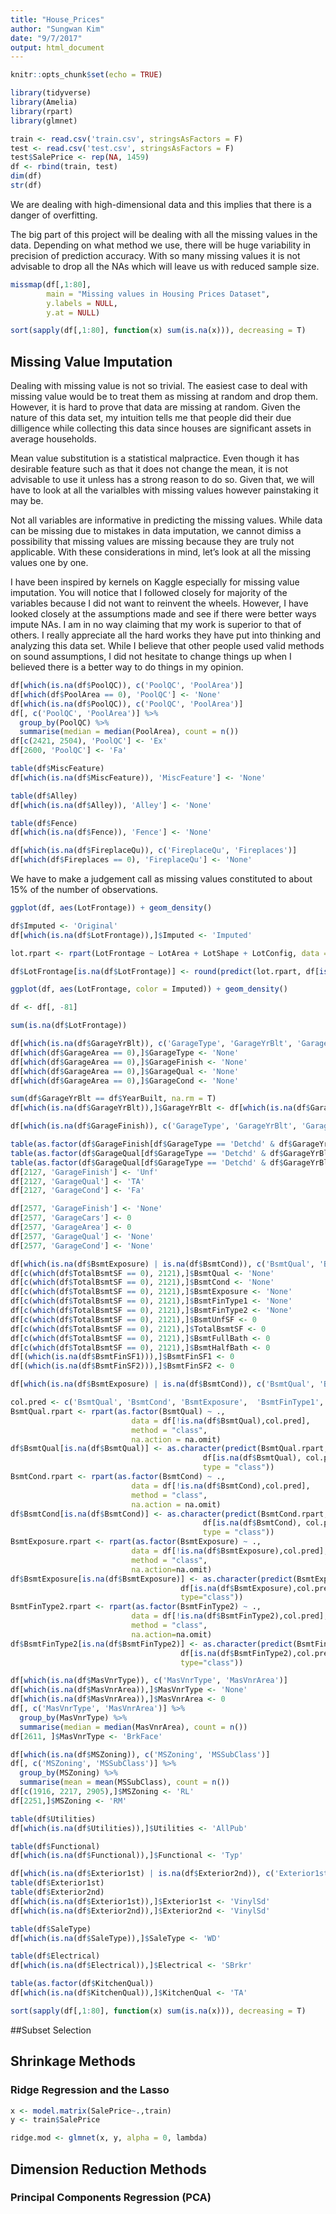 ```yaml
---
title: "House_Prices"
author: "Sungwan Kim"
date: "9/7/2017"
output: html_document
---
```


```r
knitr::opts_chunk$set(echo = TRUE)
```

```r
library(tidyverse)
library(Amelia)
library(rpart)
library(glmnet)
```

```r
train <- read.csv('train.csv', stringsAsFactors = F)
test <- read.csv('test.csv', stringsAsFactors = F)
test$SalePrice <- rep(NA, 1459)
df <- rbind(train, test)
dim(df)
str(df)
```


We are dealing with high-dimensional data and this implies that there is a danger of overfitting.

The big part of this project will be dealing with all the missing values in the data. Depending on what method we use, there will be huge variability in precision of prediction accuracy. With so many missing values it is not advisable to drop all the NAs which will leave us with reduced sample size.

```r
missmap(df[,1:80],
        main = "Missing values in Housing Prices Dataset",
        y.labels = NULL,
        y.at = NULL)

sort(sapply(df[,1:80], function(x) sum(is.na(x))), decreasing = T)
```

## Missing Value Imputation

Dealing with missing value is not so trivial. The easiest case to deal with missing value would be to treat them as missing at random and drop them. However, it is hard to prove that data are missing at random. Given the nature of this data set, my intuition tells me that people did their due dilligence while collecting this data since houses are significant assets in average households.

Mean value substitution is a statistical malpractice. Even though it has desirable feature such as that it does not change the mean, it is not advisable to use it unless has a strong reason to do so. Given that, we will have to look at all the varialbles with missing values however painstaking it may be.

Not all variables are informative in predicting the missing values. While data can be missing due to mistakes in data imputation, we cannot dimiss a possibility that missing values are missing because they are truly not applicable. With these considerations in mind, let's look at all the missing values one by one.

I have been inspired by kernels on Kaggle especially for missing value imputation. You will notice that I followed closely for majority of the variables because I did not want to reinvent the wheels. However, I have looked closely at the assumptions made and see if there were better ways impute NAs. I am in no way claiming that my work is superior to that of others. I really appreciate all the hard works they have put into thinking and analyzing this data set. While I believe that other people used valid methods on sound assumptions, I did not hesitate to change things up when I believed there is a better way to do things in my opinion.

```r
df[which(is.na(df$PoolQC)), c('PoolQC', 'PoolArea')]
df[which(df$PoolArea == 0), 'PoolQC'] <- 'None'
df[which(is.na(df$PoolQC)), c('PoolQC', 'PoolArea')]
df[, c('PoolQC', 'PoolArea')] %>% 
  group_by(PoolQC) %>% 
  summarise(median = median(PoolArea), count = n())
df[c(2421, 2504), 'PoolQC'] <- 'Ex'
df[2600, 'PoolQC'] <- 'Fa'
```
```r
table(df$MiscFeature)
df[which(is.na(df$MiscFeature)), 'MiscFeature'] <- 'None'
```

```r
table(df$Alley)
df[which(is.na(df$Alley)), 'Alley'] <- 'None'
```

```r
table(df$Fence)
df[which(is.na(df$Fence)), 'Fence'] <- 'None'
```

```r
df[which(is.na(df$FireplaceQu)), c('FireplaceQu', 'Fireplaces')]
df[which(df$Fireplaces == 0), 'FireplaceQu'] <- 'None'
```

We have to make a judgement call as missing values constituted to about 15% of the number of observations. 
```r
ggplot(df, aes(LotFrontage)) + geom_density()

df$Imputed <- 'Original'
df[which(is.na(df$LotFrontage)),]$Imputed <- 'Imputed'

lot.rpart <- rpart(LotFrontage ~ LotArea + LotShape + LotConfig, data = df[!is.na(df$LotFrontage), c('LotFrontage', 'LotArea', 'LotShape', 'LotConfig')], method = "anova", na.action=na.omit)

df$LotFrontage[is.na(df$LotFrontage)] <- round(predict(lot.rpart, df[is.na(df$LotFrontage), c('LotFrontage', 'LotArea', 'LotShape', 'LotConfig')]))

ggplot(df, aes(LotFrontage, color = Imputed)) + geom_density()

df <- df[, -81]

sum(is.na(df$LotFrontage))
```

```r
df[which(is.na(df$GarageYrBlt)), c('GarageType', 'GarageYrBlt', 'GarageFinish', 'GarageCars', 'GarageArea', 'GarageQual', 'GarageCond')]
df[which(df$GarageArea == 0),]$GarageType <- 'None'
df[which(df$GarageArea == 0),]$GarageFinish <- 'None'
df[which(df$GarageArea == 0),]$GarageQual <- 'None'
df[which(df$GarageArea == 0),]$GarageCond <- 'None'

sum(df$GarageYrBlt == df$YearBuilt, na.rm = T)
df[which(is.na(df$GarageYrBlt)),]$GarageYrBlt <- df[which(is.na(df$GarageYrBlt)),]$YearBuilt

df[which(is.na(df$GarageFinish)), c('GarageType', 'GarageYrBlt', 'GarageFinish', 'GarageCars', 'GarageArea', 'GarageQual', 'GarageCond')]

table(as.factor(df$GarageFinish[df$GarageType == 'Detchd' & df$GarageYrBlt == 1910]))
table(as.factor(df$GarageQual[df$GarageType == 'Detchd' & df$GarageYrBlt == 1910]))
table(as.factor(df$GarageQual[df$GarageType == 'Detchd' & df$GarageYrBlt == 1910]))
df[2127, 'GarageFinish'] <- 'Unf'
df[2127, 'GarageQual'] <- 'TA'
df[2127, 'GarageCond'] <- 'Fa'

df[2577, 'GarageFinish'] <- 'None'
df[2577, 'GarageCars'] <- 0
df[2577, 'GarageArea'] <- 0
df[2577, 'GarageQual'] <- 'None'
df[2577, 'GarageCond'] <- 'None'
```

```r
df[which(is.na(df$BsmtExposure) | is.na(df$BsmtCond)), c('BsmtQual', 'BsmtCond', 'BsmtExposure',  'BsmtFinType1', 'BsmtFinSF1', 'BsmtFinType2', 'BsmtFinSF2', 'BsmtUnfSF', 'TotalBsmtSF', 'BsmtFullBath', 'BsmtHalfBath')]
df[c(which(df$TotalBsmtSF == 0), 2121),]$BsmtQual <- 'None'
df[c(which(df$TotalBsmtSF == 0), 2121),]$BsmtCond <- 'None'
df[c(which(df$TotalBsmtSF == 0), 2121),]$BsmtExposure <- 'None'
df[c(which(df$TotalBsmtSF == 0), 2121),]$BsmtFinType1 <- 'None'
df[c(which(df$TotalBsmtSF == 0), 2121),]$BsmtFinType2 <- 'None'
df[c(which(df$TotalBsmtSF == 0), 2121),]$BsmtUnfSF <- 0
df[c(which(df$TotalBsmtSF == 0), 2121),]$TotalBsmtSF <- 0
df[c(which(df$TotalBsmtSF == 0), 2121),]$BsmtFullBath <- 0
df[c(which(df$TotalBsmtSF == 0), 2121),]$BsmtHalfBath <- 0
df[(which(is.na(df$BsmtFinSF1))),]$BsmtFinSF1 <- 0
df[(which(is.na(df$BsmtFinSF2))),]$BsmtFinSF2 <- 0

df[which(is.na(df$BsmtExposure) | is.na(df$BsmtCond)), c('BsmtQual', 'BsmtCond', 'BsmtExposure',  'BsmtFinType1', 'BsmtFinSF1', 'BsmtFinType2', 'BsmtFinSF2', 'BsmtUnfSF', 'TotalBsmtSF', 'BsmtFullBath', 'BsmtHalfBath')]

col.pred <- c('BsmtQual', 'BsmtCond', 'BsmtExposure',  'BsmtFinType1', 'BsmtFinSF1', 'BsmtFinType2', 'BsmtFinSF2', 'BsmtUnfSF', 'TotalBsmtSF', 'BsmtFullBath', 'BsmtHalfBath')
BsmtQual.rpart <- rpart(as.factor(BsmtQual) ~ .,
                           data = df[!is.na(df$BsmtQual),col.pred], 
                           method = "class", 
                           na.action = na.omit)
df$BsmtQual[is.na(df$BsmtQual)] <- as.character(predict(BsmtQual.rpart, 
                                           df[is.na(df$BsmtQual), col.pred], 
                                           type = "class"))
BsmtCond.rpart <- rpart(as.factor(BsmtCond) ~ .,
                           data = df[!is.na(df$BsmtCond),col.pred], 
                           method = "class", 
                           na.action = na.omit)
df$BsmtCond[is.na(df$BsmtCond)] <- as.character(predict(BsmtCond.rpart, 
                                           df[is.na(df$BsmtCond), col.pred], 
                                           type = "class"))
BsmtExposure.rpart <- rpart(as.factor(BsmtExposure) ~ .,
                           data = df[!is.na(df$BsmtExposure),col.pred], 
                           method = "class", 
                           na.action=na.omit)
df$BsmtExposure[is.na(df$BsmtExposure)] <- as.character(predict(BsmtExposure.rpart,       
                                      df[is.na(df$BsmtExposure),col.pred], 
                                      type="class"))
BsmtFinType2.rpart <- rpart(as.factor(BsmtFinType2) ~ .,
                           data = df[!is.na(df$BsmtFinType2),col.pred], 
                           method = "class", 
                           na.action=na.omit)
df$BsmtFinType2[is.na(df$BsmtFinType2)] <- as.character(predict(BsmtFinType2.rpart,       
                                      df[is.na(df$BsmtFinType2),col.pred], 
                                      type="class"))
```

```r
df[which(is.na(df$MasVnrType)), c('MasVnrType', 'MasVnrArea')]
df[which(is.na(df$MasVnrArea)),]$MasVnrType <- 'None'
df[which(is.na(df$MasVnrArea)),]$MasVnrArea <- 0
df[, c('MasVnrType', 'MasVnrArea')] %>% 
  group_by(MasVnrType) %>% 
  summarise(median = median(MasVnrArea), count = n())
df[2611, ]$MasVnrType <- 'BrkFace'
```

```r
df[which(is.na(df$MSZoning)), c('MSZoning', 'MSSubClass')]
df[, c('MSZoning', 'MSSubClass')] %>% 
  group_by(MSZoning) %>% 
  summarise(mean = mean(MSSubClass), count = n())
df[c(1916, 2217, 2905),]$MSZoning <- 'RL'
df[2251,]$MSZoning <- 'RM'
```

```r
table(df$Utilities)
df[which(is.na(df$Utilities)),]$Utilities <- 'AllPub'
```

```r
table(df$Functional)
df[which(is.na(df$Functional)),]$Functional <- 'Typ'
```

```r
df[which(is.na(df$Exterior1st) | is.na(df$Exterior2nd)), c('Exterior1st', 'Exterior2nd')]
table(df$Exterior1st)
table(df$Exterior2nd)
df[which(is.na(df$Exterior1st)),]$Exterior1st <- 'VinylSd'
df[which(is.na(df$Exterior2nd)),]$Exterior2nd <- 'VinylSd'
```

```r
table(df$SaleType)
df[which(is.na(df$SaleType)),]$SaleType <- 'WD'
```

```r
table(df$Electrical)
df[which(is.na(df$Electrical)),]$Electrical <- 'SBrkr'
```

```r
table(as.factor(df$KitchenQual))
df[which(is.na(df$KitchenQual)),]$KitchenQual <- 'TA'
```

```r
sort(sapply(df[,1:80], function(x) sum(is.na(x))), decreasing = T)
```

##Subset Selection

## Shrinkage Methods

### Ridge Regression and the Lasso

```r
x <- model.matrix(SalePrice~.,train)
y <- train$SalePrice

ridge.mod <- glmnet(x, y, alpha = 0, lambda)
```


## Dimension Reduction Methods

### Principal Components Regression (PCA)
